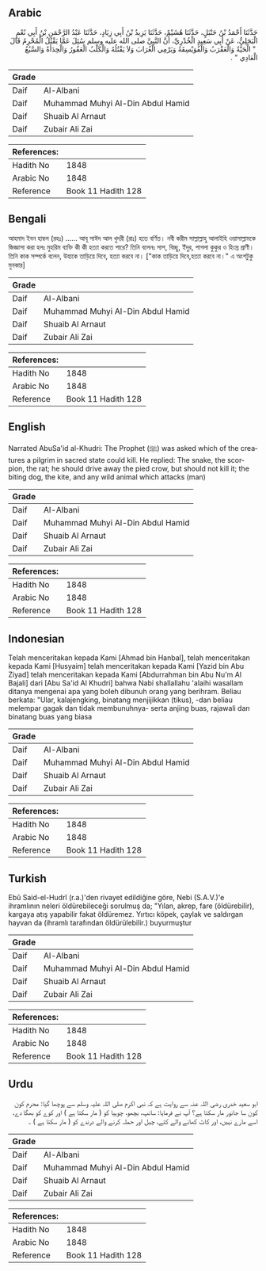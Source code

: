 ## Arabic


<div dir="rtl" lang="ar" style={{fontSize:'larger',backgroundColor:'#f8f9fa',padding:20}}>
حَدَّثَنَا أَحْمَدُ بْنُ حَنْبَلٍ، حَدَّثَنَا هُشَيْمٌ، حَدَّثَنَا يَزِيدُ بْنُ أَبِي زِيَادٍ، حَدَّثَنَا عَبْدُ الرَّحْمَنِ بْنُ أَبِي نُعْمٍ الْبَجَلِيُّ، عَنْ أَبِي سَعِيدٍ الْخُدْرِيِّ، أَنَّ النَّبِيَّ صلى الله عليه وسلم سُئِلَ عَمَّا يَقْتُلُ الْمُحْرِمُ قَالَ ‏ "‏ الْحَيَّةُ وَالْعَقْرَبُ وَالْفُوَيْسِقَةُ وَيَرْمِي الْغُرَابَ وَلاَ يَقْتُلُهُ وَالْكَلْبُ الْعَقُورُ وَالْحِدَأَةُ وَالسَّبُعُ الْعَادِي ‏"‏ ‏.‏
</div>
<div style={{backgroundColor:'#f8f9fa',padding:20, marginBottom: 10}}><table> <thead> <tr> <th>Grade</th> <th></th> </tr> </thead> <tbody> <tr><td>Daif</td><td>Al-Albani</td></tr><tr><td>Daif</td><td>Muhammad Muhyi Al-Din Abdul Hamid</td></tr><tr><td>Daif</td><td>Shuaib Al Arnaut</td></tr><tr><td>Daif</td><td>Zubair Ali Zai</td></tr></tbody></table><table> <thead> <tr> <th>References:</th> <th></th> </tr> </thead> <tbody><tr><td>Hadith No</td><td>1848</td></tr><tr><td>Arabic No</td><td>1848</td></tr><tr><td>Reference</td><td>Book 11 Hadith 128</td></tr></tbody></table></div>

## Bengali


<div dir="ltr" lang="bn" style={{fontSize:'larger',backgroundColor:'#f8f9fa',padding:20}}>
আহমাদ ইবন হাম্বল (রহঃ) ...... আবূ সাঈদ আল খুদরী (রাঃ) হতে বর্ণিত। নবী করীম সাল্লাল্লাহু আলাইহি ওয়াসাল্লামকে জিজ্ঞাসা করা হলঃ মুহরিম ব্যক্তি কী কী হত্যা করতে পারে? তিনি বলেনঃ সাপ, বিচ্ছু, ইঁদুর, পাগলা কুকুর ও হিংস্র প্রাণী। তিনি কাক সম্পর্কে বলেন, উহাকে তাড়িয়ে দিবে, হত্যা করবে না। ["কাক তাড়িয়ে দিবে,হত্যা করবে না।" এ অংশটুকু মুনকার]
</div>
<div style={{backgroundColor:'#f8f9fa',padding:20, marginBottom: 10}}><table> <thead> <tr> <th>Grade</th> <th></th> </tr> </thead> <tbody> <tr><td>Daif</td><td>Al-Albani</td></tr><tr><td>Daif</td><td>Muhammad Muhyi Al-Din Abdul Hamid</td></tr><tr><td>Daif</td><td>Shuaib Al Arnaut</td></tr><tr><td>Daif</td><td>Zubair Ali Zai</td></tr></tbody></table><table> <thead> <tr> <th>References:</th> <th></th> </tr> </thead> <tbody><tr><td>Hadith No</td><td>1848</td></tr><tr><td>Arabic No</td><td>1848</td></tr><tr><td>Reference</td><td>Book 11 Hadith 128</td></tr></tbody></table></div>

## English


<div dir="ltr" lang="en" style={{fontSize:'larger',backgroundColor:'#f8f9fa',padding:20}}>
Narrated AbuSa'id al-Khudri: The Prophet (ﷺ) was asked which of the creatures a pilgrim in sacred state could kill. He replied: The snake, the scorpion, the rat; he should drive away the pied crow, but should not kill it; the biting dog, the kite, and any wild animal which attacks (man)
</div>
<div style={{backgroundColor:'#f8f9fa',padding:20, marginBottom: 10}}><table> <thead> <tr> <th>Grade</th> <th></th> </tr> </thead> <tbody> <tr><td>Daif</td><td>Al-Albani</td></tr><tr><td>Daif</td><td>Muhammad Muhyi Al-Din Abdul Hamid</td></tr><tr><td>Daif</td><td>Shuaib Al Arnaut</td></tr><tr><td>Daif</td><td>Zubair Ali Zai</td></tr></tbody></table><table> <thead> <tr> <th>References:</th> <th></th> </tr> </thead> <tbody><tr><td>Hadith No</td><td>1848</td></tr><tr><td>Arabic No</td><td>1848</td></tr><tr><td>Reference</td><td>Book 11 Hadith 128</td></tr></tbody></table></div>

## Indonesian


<div dir="ltr" lang="id" style={{fontSize:'larger',backgroundColor:'#f8f9fa',padding:20}}>
Telah menceritakan kepada Kami [Ahmad bin Hanbal], telah menceritakan kepada Kami [Husyaim] telah menceritakan kepada Kami [Yazid bin Abu Ziyad] telah menceritakan kepada Kami [Abdurrahman bin Abu Nu'm Al Bajali] dari [Abu Sa'id Al Khudri] bahwa Nabi shallallahu 'alaihi wasallam ditanya mengenai apa yang boleh dibunuh orang yang berihram. Beliau berkata: "Ular, kalajengking, binatang menjijikkan (tikus), -dan beliau melempar gagak dan tidak membunuhnya- serta anjing buas, rajawali dan binatang buas yang biasa
</div>
<div style={{backgroundColor:'#f8f9fa',padding:20, marginBottom: 10}}><table> <thead> <tr> <th>Grade</th> <th></th> </tr> </thead> <tbody> <tr><td>Daif</td><td>Al-Albani</td></tr><tr><td>Daif</td><td>Muhammad Muhyi Al-Din Abdul Hamid</td></tr><tr><td>Daif</td><td>Shuaib Al Arnaut</td></tr><tr><td>Daif</td><td>Zubair Ali Zai</td></tr></tbody></table><table> <thead> <tr> <th>References:</th> <th></th> </tr> </thead> <tbody><tr><td>Hadith No</td><td>1848</td></tr><tr><td>Arabic No</td><td>1848</td></tr><tr><td>Reference</td><td>Book 11 Hadith 128</td></tr></tbody></table></div>

## Turkish


<div dir="ltr" lang="tr" style={{fontSize:'larger',backgroundColor:'#f8f9fa',padding:20}}>
Ebû Said-el-Hudrî (r.a.)'den rivayet edildiğine göre, Nebi (S.A.V.)'e ihramlının neleri öldürebileceği sorulmuş da; "Yılan, akrep, fare (öldürebilir), kargaya atış yapabilir fakat öldüremez. Yırtıcı köpek, çaylak ve saldırgan hayvan da (ihramlı tarafından öldürülebilir.) buyurmuştur
</div>
<div style={{backgroundColor:'#f8f9fa',padding:20, marginBottom: 10}}><table> <thead> <tr> <th>Grade</th> <th></th> </tr> </thead> <tbody> <tr><td>Daif</td><td>Al-Albani</td></tr><tr><td>Daif</td><td>Muhammad Muhyi Al-Din Abdul Hamid</td></tr><tr><td>Daif</td><td>Shuaib Al Arnaut</td></tr><tr><td>Daif</td><td>Zubair Ali Zai</td></tr></tbody></table><table> <thead> <tr> <th>References:</th> <th></th> </tr> </thead> <tbody><tr><td>Hadith No</td><td>1848</td></tr><tr><td>Arabic No</td><td>1848</td></tr><tr><td>Reference</td><td>Book 11 Hadith 128</td></tr></tbody></table></div>

## Urdu


<div dir="rtl" lang="ur" style={{fontSize:'larger',backgroundColor:'#f8f9fa',padding:20}}>
ابو سعید خدری رضی اللہ عنہ سے روایت ہے کہ نبی اکرم صلی اللہ علیہ وسلم سے پوچھا گیا: محرم کون کون سا جانور مار سکتا ہے؟ آپ نے فرمایا: سانپ، بچھو، چوہیا کو ( مار سکتا ہے ) اور کوے کو بھگا دے، اسے مارے نہیں، اور کاٹ کھانے والے کتے، چیل اور حملہ کرنے والے درندے کو ( مار سکتا ہے ) ۔
</div>
<div style={{backgroundColor:'#f8f9fa',padding:20, marginBottom: 10}}><table> <thead> <tr> <th>Grade</th> <th></th> </tr> </thead> <tbody> <tr><td>Daif</td><td>Al-Albani</td></tr><tr><td>Daif</td><td>Muhammad Muhyi Al-Din Abdul Hamid</td></tr><tr><td>Daif</td><td>Shuaib Al Arnaut</td></tr><tr><td>Daif</td><td>Zubair Ali Zai</td></tr></tbody></table><table> <thead> <tr> <th>References:</th> <th></th> </tr> </thead> <tbody><tr><td>Hadith No</td><td>1848</td></tr><tr><td>Arabic No</td><td>1848</td></tr><tr><td>Reference</td><td>Book 11 Hadith 128</td></tr></tbody></table></div>